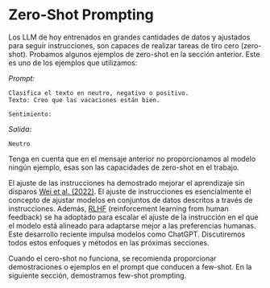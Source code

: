 # Zero-Shot Prompting
Los LLM de hoy entrenados en grandes cantidades de datos y ajustados para seguir instrucciones, son capaces de realizar tareas de tiro cero (zero-shot). Probamos algunos ejemplos de zero-shot en la sección anterior. Este es uno de los ejemplos que utilizamos:

*Prompt:*
```
Clasifica el texto en neutro, negativo o positivo. 
Texto: Creo que las vacaciones están bien.

Sentimiento:
```

*Salida:*
```
Neutro
```

Tenga en cuenta que en el mensaje anterior no proporcionamos al modelo ningún ejemplo, esas son las capacidades de zero-shot en el trabajo.

El ajuste de las instrucciones ha demostrado mejorar el aprendizaje sin disparos [Wei et al. (2022)](https://arxiv.org/pdf/2109.01652.pdf). El ajuste de instrucciones es esencialmente el concepto de ajustar modelos en conjuntos de datos descritos a través de instrucciones. Además, [RLHF](https://arxiv.org/abs/1706.03741) (reinforcement learning from human feedback) se ha adoptado para escalar el ajuste de la instrucción en el que el modelo está alineado para adaptarse mejor a las preferencias humanas. Este desarrollo reciente impulsa modelos como ChatGPT. Discutiremos todos estos enfoques y métodos en las próximas secciones.

Cuando el cero-shot no funciona, se recomienda proporcionar demostraciones o ejemplos en el prompt que conducen a few-shot. En la siguiente sección, demostramos  few-shot prompting.